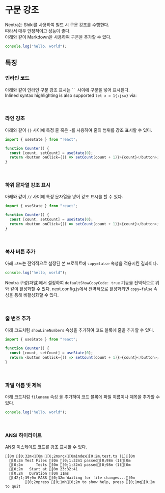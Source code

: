 
# 구문 강조

Nextra는 Shiki를 사용하여 빌드 시 구문 강조를 수행한다.  
따라서 매우 안정적이고 성능이 좋다.  
아래와 같이 Markdown을 사용하여 구문을 추가할 수 있다.

```js
console.log("hello, world");
```

## 특징

### 인라인 코드

아래와 같이 인라인 구문 강조 표시는 ` `` ` 사이에 구문을 넣어 표시된다.  
Inlined syntax highlighting is also supported `let x = 1{:jsx}` via:

<br />

### 라인 강조

아래와 같이 `{}` 사이에 특정 줄 혹은 -를 사용하여 줄의 범위를 강조 표시할 수 있다.

```js {1,4-5}
import { useState } from "react";

function Counter() {
  const [count, setCount] = useState(0);
  return <button onClick={() => setCount(count + 1)}>{count}</button>;
}
```

<br />

### 하위 문자열 강조 표시

아래와 같이 `//` 사이에 특정 문자열을 넣어 강조 표시를 할 수 있다.

```js /useState/
import { useState } from "react";

function Counter() {
  const [count, setCount] = useState(0);
  return <button onClick={() => setCount(count + 1)}>{count}</button>;
}
```

<br />

### 복사 버튼 추가

아래 코드는 전역적으로 설정된 본 프로젝트에 `copy=false` 속성을 적용시킨 결과이다.

```js copy=false
console.log("hello, world");
```

Nextra 구성(파일)에서 설정하여 `defaultShowCopyCode: true` 기능을 전역적으로 위와 같이 활성화할 수 있다.
next.config.js에서 전역적으로 활성화되면 `copy=false` 속성을 통해 비활성화할 수 있다.

<br />

### 줄 번호 추가

아래 코드처럼 `showLineNumbers` 속성을 추가하여 코드 블록에 줄을 추가할 수 있다.

```js showLineNumbers
import { useState } from "react";

function Counter() {
  const [count, setCount] = useState(0);
  return <button onClick={() => setCount(count + 1)}>{count}</button>;
}
```

<br />

### 파일 이름 및 제목

아래 코드처럼 `filename` 속성 을 추가하여 코드 블록에 파일 이름이나 제목을 추가할 수 있다.

```js filename="example.js"
console.log("hello, world");
```

<br />

### ANSI 하이라이트

ANSI 이스케이프 코드를 강조 표시할 수 있다.

```ansi
[0m [0;32m✓[0m [0;2msrc/[0mindex[0;2m.test.ts (1)[0m
  [0;2m Test Files [0m [0;1;32m1 passed[0;98m (1)[0m
  [0;2m      Tests [0m [0;1;32m1 passed[0;98m (1)[0m
  [0;2m   Start at [0m 23:32:41
  [0;2m   Duration [0m 11ms
  [42;1;39;0m PASS [0;32m Waiting for file changes...[0m
         [0;2mpress [0;1mh[0;2m to show help, press [0;1mq[0;2m to quit
```
